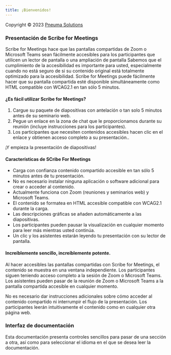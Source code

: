 ```yaml
---
title: ¡Bienvenidos!
---
```



Copyright © 2023 [Pneuma Solutions](https://www.pneumasolutions.com)  
### Presentación de Scribe for Meetings

Scribe for Meetings hace que las pantallas compartidas de Zoom o Microsoft Teams sean fácilmente accesibles para los participantes que utilicen un lector de pantalla o una ampliación de pantalla Sabemos que el cumplimiento de la accesibilidad es importante para usted, especialmente cuando no está seguro de si su contenido original está totalmente optimizado para la accesibilidad. Scribe for Meetings puede fácilmente hacer que su pantalla compartida esté disponible simultáneamente como HTML compatible con WCAG2.1 en tan sólo 5 minutos.

#### ¿Es fácil utilizar Scribe for Meetings?

1. Cargue su paquete de diapositivas con antelación o tan solo 5 minutos antes de su seminario web.
1. Pegue un enlace en la zona de chat que le proporcionamos durante su reunión (incluye instrucciones para los participantes).
1. Los participantes que necesiten contenidos accesibles hacen clic en el enlace y obtienen acceso completo a su presentación..

¡Y empieza la presentación de diapositivas!

#### Características de SCribe For Meetings

* Carga con confianza contenido compartido accesible en tan sólo 5 minutos antes de tu presentación.
* No es necesario instalar ninguna aplicación o software adicional para crear o acceder al contenido.
* Actualmente funciona con Zoom (reuniones y seminarios web) y Microsoft Teams.
* El contenido se formatea en HTML accesible compatible con WCAG2.1 durante la carga.
* Las descripciones gráficas se añaden automáticamente a las diapositivas.
* Los participantes pueden pausar la visualización en cualquier momento para leer más mientras usted continúa.
* Un clic y los asistentes estarán leyendo tu presentación con su lector de pantalla.

#### Increíblemente sencillo, increíblemente potente.

Al hacer accesibles las pantallas compartidas con Scribe for Meetings, el contenido se muestra en una ventana independiente. Los participantes siguen teniendo acceso completo a la sesión de Zoom o Microsoft Teams.
Los asistentes pueden pasar de la reunión de Zoom o Microsoft Teams a la pantalla compartida accesible en cualquier momento.

No es necesario dar instrucciones adicionales sobre cómo acceder al contenido compartido ni interrumpir el flujo de la presentación. Los participantes leerán intuitivamente el contenido como en cualquier otra página web.

### Interfaz de documentación

Esta documentación presenta controles sencillos para pasar de una sección a otra, así como para seleccionar el idioma en el que se desea leer la documentación.